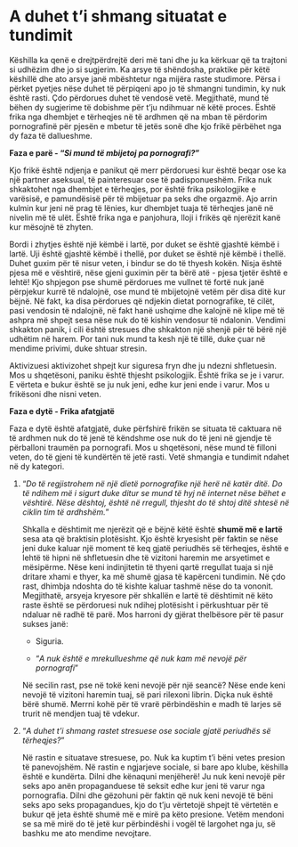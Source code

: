 # A duhet t'i shmang situatat e tundimit

Këshilla ka qenë e drejtpërdrejtë deri më tani dhe ju ka kërkuar që ta trajtoni si udhëzim dhe jo si sugjerim. Ka arsye të shëndosha, praktike për këtë këshillë dhe ato arsye janë mbështetur nga mijëra raste studimore. Përsa i përket pyetjes nëse duhet të përpiqeni apo jo të shmangni tundimin, ky nuk është rasti. Çdo përdorues duhet të vendosë vetë. Megjithatë, mund të bëhen dy sugjerime të dobishme për t'ju ndihmuar në këtë proces. Është frika nga dhembjet e tërheqjes në të ardhmen që na mban të përdorim pornografinë për pjesën e mbetur të jetës sonë dhe kjo frikë përbëhet nga dy faza të dallueshme.

**Faza e parë - "*Si mund të mbijetoj pa pornografi?*"**

Kjo frikë është ndjenja e panikut që merr përdoruesi kur është beqar ose ka një partner aseksual, të painteresuar ose të padisponueshëm. Frika nuk shkaktohet nga dhembjet e tërheqjes, por është frika psikologjike e varësisë, e pamundësisë për të mbijetuar pa seks dhe orgazmë. Ajo arrin kulmin kur jeni në prag të lënies, kur dhembjet tuaja të tërheqjes janë në nivelin më të ulët. Është frika nga e panjohura, lloji i frikës që njerëzit kanë kur mësojnë të zhyten.

Bordi i zhytjes është një këmbë i lartë, por duket se është gjashtë këmbë i lartë. Uji është gjashtë këmbë i thellë, por duket se është një këmbë i thellë. Duhet guxim për të nisur veten, i bindur se do të thyesh kokën. Nisja është pjesa më e vështirë, nëse gjeni guximin për ta bërë atë - pjesa tjetër është e lehtë! Kjo shpjegon pse shumë përdorues me vullnet të fortë nuk janë përpjekur kurrë të ndalojnë, ose mund të mbijetojnë vetëm për disa ditë kur bëjnë. Në fakt, ka disa përdorues që ndjekin dietat pornografike, të cilët, pasi vendosin të ndalojnë, në fakt hanë ushqime dhe kalojnë në klipe më të ashpra më shpejt sesa nëse nuk do të kishin vendosur të ndalonin. Vendimi shkakton panik, i cili është stresues dhe shkakton një shenjë për të bërë një udhëtim në harem. Por tani nuk mund ta kesh një të tillë, duke çuar në mendime privimi, duke shtuar stresin.

Aktivizuesi aktivizohet shpejt kur siguresa fryn dhe ju ndezni shfletuesin. Mos u shqetësoni, paniku është thjesht psikologjik. Është frika se je i varur. E vërteta e bukur është se ju nuk jeni, edhe kur jeni ende i varur. Mos u frikësoni dhe nisni veten.

**Faza e dytë - Frika afatgjatë**

Faza e dytë është afatgjatë, duke përfshirë frikën se situata të caktuara në të ardhmen nuk do të jenë të këndshme ose nuk do të jeni në gjendje të përballoni traumën pa pornografi. Mos u shqetësoni, nëse mund të filloni veten, do të gjeni të kundërtën të jetë rasti. Vetë shmangia e tundimit ndahet në dy kategori.

1.  “*Do të regjistrohem në një dietë pornografike një herë në katër ditë. Do të ndihem më i sigurt duke ditur se mund të hyj në internet nëse bëhet e vështirë. Nëse dështoj, është në rregull, thjesht do të shtoj ditë shtesë në ciklin tim të ardhshëm.*"

    Shkalla e dështimit me njerëzit që e bëjnë këtë është **shumë më e lartë** sesa ata që braktisin plotësisht. Kjo është kryesisht për faktin se nëse jeni duke kaluar një moment të keq gjatë periudhës së tërheqjes, është e lehtë të hipni në shfletuesin dhe të vizitoni haremin me arsyetimet e mësipërme. Nëse keni indinjitetin të thyeni qartë rregullat tuaja si një dritare xhami e thyer, ka më shumë gjasa të kapërceni tundimin. Në çdo rast, dhimbja ndoshta do të kishte kaluar tashmë nëse do ta vononit. Megjithatë, arsyeja kryesore për shkallën e lartë të dështimit në këto raste është se përdoruesi nuk ndihej plotësisht i përkushtuar për të ndaluar në radhë të parë. Mos harroni dy gjërat thelbësore për të pasur sukses janë:

    -   Siguria.

    -   “*A nuk është e mrekullueshme që nuk kam më nevojë për pornografi*"

    Në secilin rast, pse në tokë keni nevojë për një seancë? Nëse ende keni nevojë të vizitoni haremin tuaj, së pari rilexoni librin. Diçka nuk është bërë shumë. Merrni kohë për të vrarë përbindëshin e madh të larjes së trurit në mendjen tuaj të vdekur.

2.  “*A duhet t'i shmang rastet stresuese ose sociale gjatë periudhës së tërheqjes?*"

    Në rastin e situatave stresuese, po. Nuk ka kuptim t'i bëni vetes presion të panevojshëm. Në rastin e ngjarjeve sociale, si bare apo klube, këshilla është e kundërta. Dilni dhe kënaquni menjëherë! Ju nuk keni nevojë për seks apo anën propaganduese të seksit edhe kur jeni të varur nga pornografia. Dilni dhe gëzohuni për faktin që nuk keni nevojë të bëni seks apo seks propagandues, kjo do t'ju vërtetojë shpejt të vërtetën e bukur që jeta është shumë më e mirë pa këto presione. Vetëm mendoni se sa më mirë do të jetë kur përbindëshi i vogël të largohet nga ju, së bashku me ato mendime nevojtare.
